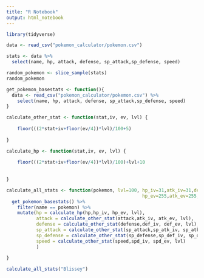 ```yaml
---
title: "R Notebook"
output: html_notebook
---
```


```r
library(tidyverse)
```

```r
data <- read_csv("pokemon_calculator/pokemon.csv")
```

```r
stats <- data %>% 
  select(name, hp, attack, defense, sp_attack,sp_defense, speed)
```

```r
random_pokemon <- slice_sample(stats)
random_pokemon
```
```r
get_pokemon_basestats <- function(){
  data <- read_csv("pokemon_calculator/pokemon.csv") %>% 
    select(name, hp, attack, defense, sp_attack,sp_defense, speed)
}
```

```r
calculate_other_stat <- function(stat,iv, ev, lvl) {
  
    floor(((2*stat+iv+floor(ev/4))*lvl)/100+5)
  
}

calculate_hp <- function(stat,iv, ev, lvl) {
  
    floor(((2*stat+iv+floor(ev/4))*lvl)/100)+lvl+10
  
 
}

```

```r
calculate_all_stats <- function(pokemon, lvl=100, hp_iv=31,atk_iv=31,def_iv=31,sp_atk_iv=31,sp_def_iv=31,spd_iv=31,
                                                  hp_ev=255,atk_ev=255,def_ev=255,sp_atk_ev=255,sp_def_ev=255,spd_ev=255) {
  get_pokemon_basestats() %>% 
    filter(name == pokemon) %>% 
    mutate(hp = calculate_hp(hp,hp_iv, hp_ev, lvl),
           attack = calculate_other_stat(attack,atk_iv, atk_ev, lvl),
           defense = calculate_other_stat(defense,def_iv, def_ev, lvl),
           sp_attack = calculate_other_stat(sp_attack,sp_atk_iv, sp_atk_ev, lvl),
           sp_defense = calculate_other_stat(sp_defense,sp_def_iv, sp_def_ev, lvl),
           speed = calculate_other_stat(speed,spd_iv, spd_ev, lvl)
           )
  
}
```



```r
calculate_all_stats("Blissey")
```

